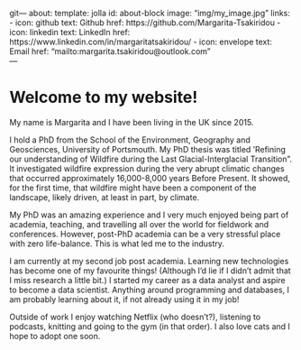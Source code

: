 git---
about:
  template: jolla
  id: about-block
  image: "img/my_image.jpg"
  links:
    - icon: github
      text: Github
      href: https://github.com/Margarita-Tsakiridou
    - icon: linkedin
      text: LinkedIn
      href: https://www.linkedin.com/in/margaritatsakiridou/
    - icon: envelope
      text: Email
      href: "mailto:margarita.tsakiridou@outlook.com"  
---

::: {#about-block}
:::

# Welcome to my website!

My name is Margarita and I have been living in the UK since 2015. 

I hold a PhD from the School of the Environment, Geography and Geosciences, University of Portsmouth. My PhD thesis was titled 'Refining our understanding of Wildfire during the Last Glacial-Interglacial Transition". It investigated wildfire expression during the very abrupt climatic changes that occurred approximately 16,000-8,000 years Before Present. It showed, for the first time, that wildfire might have been a component of the landscape, likely driven, at least in part, by climate.

My PhD was an amazing experience and I very much enjoyed being part of academia, teaching, and travelling all over the world for fieldwork and conferences. However, post-PhD academia can be a very stressful place with zero life-balance. This is what led me to the industry.

I am currently at my second job post academia. Learning new technologies has become one of my favourite things! (Although I'd lie if I didn't admit that I miss research a little bit.) I started my career as a data analyst and aspire to become a data scientist. Anything around programming and databases, I am probably learning about it, if not already using it in my job!

Outside of work I enjoy watching Netflix (who doesn't?), listening to podcasts, knitting and going to the gym (in that order). I also love cats and I hope to adopt one soon.

